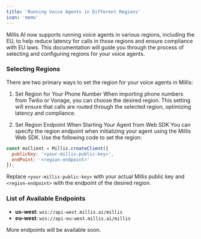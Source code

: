 ```yaml
---
title: 'Running Voice Agents in Different Regions'
icon: 'memo'
---
```


Millis AI now supports running voice agents in various regions, including the EU, to help reduce latency for calls in those regions and ensure compliance with EU laws. This documentation will guide you through the process of selecting and configuring regions for your voice agents.

### Selecting Regions

There are two primary ways to set the region for your voice agents in Millis:

1. Set Region for Your Phone Number
When importing phone numbers from Twilio or Vonage, you can choose the desired region. This setting will ensure that calls are routed through the selected region, optimizing latency and compliance.

2. Set Region Endpoint When Starting Your Agent from Web SDK
You can specify the region endpoint when initializing your agent using the Millis Web SDK. Use the following code to set the region:

```javascript
const msClient = Millis.createClient({
  publicKey: '<your-millis-public-key>',
  endPoint: '<region-endpoint>'
});
```

Replace `<your-millis-public-key>` with your actual Millis public key and `<region-endpoint>` with the endpoint of the desired region.

### List of Available Endpoints

- **us-west**: `wss://api-west.millis.ai/millis`
- **eu-west**: `wss://api-eu-west.millis.ai/millis`

More endpoints will be available soon.
